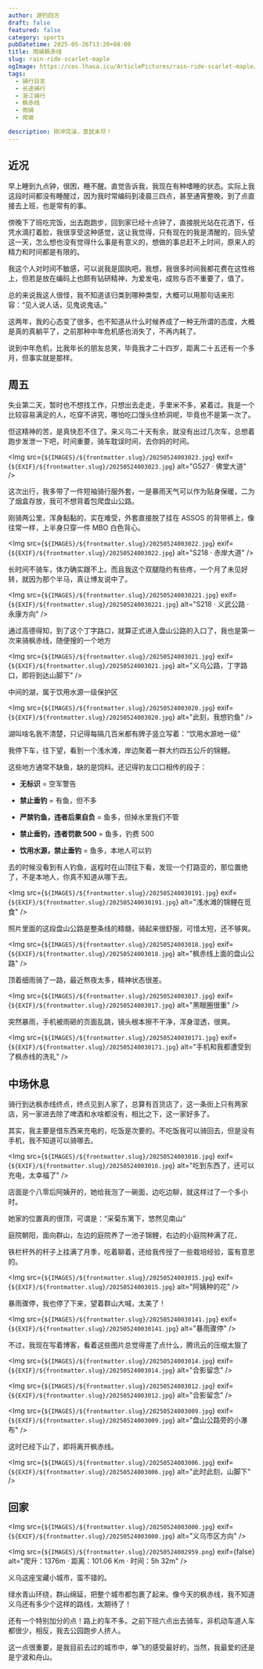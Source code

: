 ```yaml
---
author: 游钓四方
draft: false
featured: false
category: sports
pubDatetime: 2025-05-26T13:20+08:00
title: 雨骑枫赤线
slug: rain-ride-scarlet-maple
ogImage: https://cos.lhasa.icu/ArticlePictures/rain-ride-scarlet-maple/20250524003018.jpg_81
tags:
  - 骑行日志
  - 长途骑行
  - 浙江骑行
  - 枫赤线
  - 雨骑
  - 爬坡

description: 刚冲完澡，意犹未尽！
---
```



## 近况

早上睡到九点钟，很困，睡不醒。直觉告诉我，我现在有种嗜睡的状态。实际上我这段时间都没有睡醒过，因为我时常编码到凌晨三四点，甚至通宵整晚，到了点直接去上班，也是常有的事。

傍晚下了班吃完饭，出去跑跑步，回到家已经十点钟了，直接脱光站在花洒下，任凭水滴打着脸，我很享受这种感觉，这让我觉得，只有现在的我是清醒的，回头望这一天，怎么想也没有觉得什么事是有意义的，想做的事总赶不上时间，原来人的精力和时间都是有限的。

我这个人对时间不敏感，可以说我是固执吧，我想，我很多时间我都花费在这性格上，但若是放在编码上也颇有钻研精神，为爱发电，成败与否不重要了，值了。

总的来说我这人很怪，我不知道该归类到哪种类型，大概可以用那句话来形容：“见人说人话，见鬼说鬼话。”

这两年，我的心态变了很多，也不知道从什么时候养成了一种无所谓的态度，大概是真的真躺平了，之前那种中年危机感也消失了，不再内耗了。

说到中年危机，比我年长的朋友总笑，毕竟我才二十四岁，距离二十五还有一个多月，但事实就是那样。

## 周五

失业第二天，暂时也不想找工作，只想出去走走，手里米不多，紧着过。我是一个比较容易满足的人，吃穿不讲究，哪怕吃口馒头住桥洞呢，毕竟也不是第一次了。

但这精神的苦，是真快忍不住了。来义乌二十天有余，就没有出过几次车，总想着跑步发泄一下吧，时间重要，骑车耽误时间，去你妈的时间。

<Img
  src={`${IMAGES}/${frontmatter.slug}/20250524003023.jpg`}
  exif={`${EXIF}/${frontmatter.slug}/20250524003023.jpg`}
  alt="G527 · 佛堂大道"
/>

这次出行，我多带了一件短袖骑行服外套，一是暴雨天气可以作为贴身保暖，二为了烟盒存放，我可不想背着包爬盘山公路。

刚骑两公里，浑身黏黏的，实在难受，外套直接脱了挂在 ASSOS 的背带裤上，像往常一样，上半身只穿一件 MBO 白色背心。

<Img
  src={`${IMAGES}/${frontmatter.slug}/20250524003022.jpg`}
  exif={`${EXIF}/${frontmatter.slug}/20250524003022.jpg`}
  alt="S218 · 赤岸大道"
/>

长时间不骑车，体力确实跟不上。而且我这个双腿隐约有些疼，一个月了未见好转，就因为那个半马，真让博友说中了。

<Img
  src={`${IMAGES}/${frontmatter.slug}/202505240030221.jpg`}
  exif={`${EXIF}/${frontmatter.slug}/202505240030221.jpg`}
  alt="S218 · 义武公路 · 永康方向"
/>

通过高德得知，到了这个丁字路口，就算正式进入盘山公路的入口了，我也是第一次来骑枫赤线，随便搜的一个地方

<Img
  src={`${IMAGES}/${frontmatter.slug}/20250524003021.jpg`}
  exif={`${EXIF}/${frontmatter.slug}/20250524003021.jpg`}
  alt="义乌公路，丁字路口，即将到达山脚下"
/>

中间的湖，属于饮用水源一级保护区

<Img
  src={`${IMAGES}/${frontmatter.slug}/20250524003020.jpg`}
  exif={`${EXIF}/${frontmatter.slug}/20250524003020.jpg`}
  alt="此刻，我想钓鱼"
/>

湖叫啥名我不清楚，只记得每隔几百米都有牌子竖立写着：“饮用水源地一级”

我停下车，往下望，看到一个浅水滩，岸边聚着一群大约四五公斤的锦鲤。

这些地方通常不缺鱼，缺的是饲料。还记得钓友口口相传的段子：

* **无标识** = 空军警告

* **禁止垂钓** = 有鱼，但不多

* **严禁钓鱼，违者后果自负** = 鱼多，但掉水里我们不管

* **禁止垂钓，违者罚款 500** = 鱼多，钓费 500

* **饮用水源，禁止垂钓** = 鱼多，本地人可以钓

去的时候没看到有人钓鱼，返程时在山顶往下看，发现一个打路亚的，那位置绝了，不是本地人，你真不知道从哪下去。

<Img
  src={`${IMAGES}/${frontmatter.slug}/202505240030191.jpg`}
  exif={`${EXIF}/${frontmatter.slug}/202505240030191.jpg`}
  alt="浅水滩的锦鲤在觅食"
/>

照片里面的这段盘山公路是整条线的精髓，骑起来很舒服，可惜太短，还不够爽。

<Img
  src={`${IMAGES}/${frontmatter.slug}/20250524003018.jpg`}
  exif={`${EXIF}/${frontmatter.slug}/20250524003018.jpg`}
  alt="枫赤线上面的盘山公路"
/>

顶着细雨骑了一路，最近熬夜太多，精神状态很差。

<Img
  src={`${IMAGES}/${frontmatter.slug}/20250524003017.jpg`}
  exif={`${EXIF}/${frontmatter.slug}/20250524003017.jpg`}
  alt="黑眼圈很重"
/>

突然暴雨，手机被雨砸的页面乱跳，镜头根本擦不干净，浑身湿透，很爽。

<Img
  src={`${IMAGES}/${frontmatter.slug}/202505240030171.jpg`}
  exif={`${EXIF}/${frontmatter.slug}/202505240030171.jpg`}
  alt="手机和我都遭受到了枫赤线的洗礼"
/>

## 中场休息

骑行到达枫赤线终点，终点见到人家了，总算有百货店了，这一条街上只有两家店，另一家进去除了啤酒和水啥都没有，相比之下，这一家好多了。

其实，我主要是借东西来充电的，吃饭是次要的。不吃饭我可以骑回去，但是没有手机，我不知道可以骑哪去。

<Img
  src={`${IMAGES}/${frontmatter.slug}/20250524003016.jpg`}
  exif={`${EXIF}/${frontmatter.slug}/20250524003016.jpg`}
  alt="吃到东西了，还可以充电，太幸福了"
/>

店面是个八零后阿姨开的，她给我泡了一碗面，边吃边聊，就这样过了一个多小时。

她家的位置真的很顶，可谓是：“采菊东篱下，悠然见南山” 

庭院朝阳，面向群山，左边的庭院养了一池子锦鲤，右边的小庭院种满了花，

铁栏杆外的杆子上挂满了月季，吃着聊着，还给我传授了一些栽培经验，蛮有意思的。

<Img
  src={`${IMAGES}/${frontmatter.slug}/20250524003015.jpg`}
  exif={`${EXIF}/${frontmatter.slug}/20250524003015.jpg`}
  alt="阿姨种的花"
/>

暴雨骤停，我也停了下来，望着群山大喊，太美了！

<Img
  src={`${IMAGES}/${frontmatter.slug}/202505240030141.jpg`}
  exif={`${EXIF}/${frontmatter.slug}/202505240030141.jpg`}
  alt="暴雨骤停"
/>

不过，我现在写着博客，看着这些图片总觉得差了点什么，腾讯云的压缩太狠了

<Img
  src={`${IMAGES}/${frontmatter.slug}/20250524003014.jpg`}
  exif={`${EXIF}/${frontmatter.slug}/20250524003014.jpg`}
  alt="合影留念"
/>

<Img
  src={`${IMAGES}/${frontmatter.slug}/20250524003012.jpg`}
  exif={`${EXIF}/${frontmatter.slug}/20250524003012.jpg`}
  alt="合影留念"
/>

<Img
  src={`${IMAGES}/${frontmatter.slug}/20250524003009.jpg`}
  exif={`${EXIF}/${frontmatter.slug}/20250524003009.jpg`}
  alt="盘山公路旁的小瀑布"
/>

这时已经下山了，即将离开枫赤线。

<Img
  src={`${IMAGES}/${frontmatter.slug}/20250524003006.jpg`}
  exif={`${EXIF}/${frontmatter.slug}/20250524003006.jpg`}
  alt="此时此刻，山脚下"
/>

## 回家

<Img
  src={`${IMAGES}/${frontmatter.slug}/20250524003000.jpg`}
  exif={`${EXIF}/${frontmatter.slug}/20250524003000.jpg`}
  alt="义乌市区方向"
/>

<Img
  src={`${IMAGES}/${frontmatter.slug}/20250524002959.png`}
  exif={false}
  alt="爬升：1376m · 距离：101.06 Km · 时间：5h 32m"
/>

义乌这座宝藏小城市，蛮不错的。

绿水青山环绕，群山绵延，把整个城市都包裹了起来。像今天的枫赤线，我不知道义乌还有多少个这样的路线，太期待了！

还有一个特别加分的点！路上的车不多。之前下班六点出去骑车，非机动车道人车都很少，相反，我去公园跑步人挤人。

这一点很重要，是我目前去过的城市中，单飞的感受最好的，当然，我最爱的还是是宁波和舟山。
